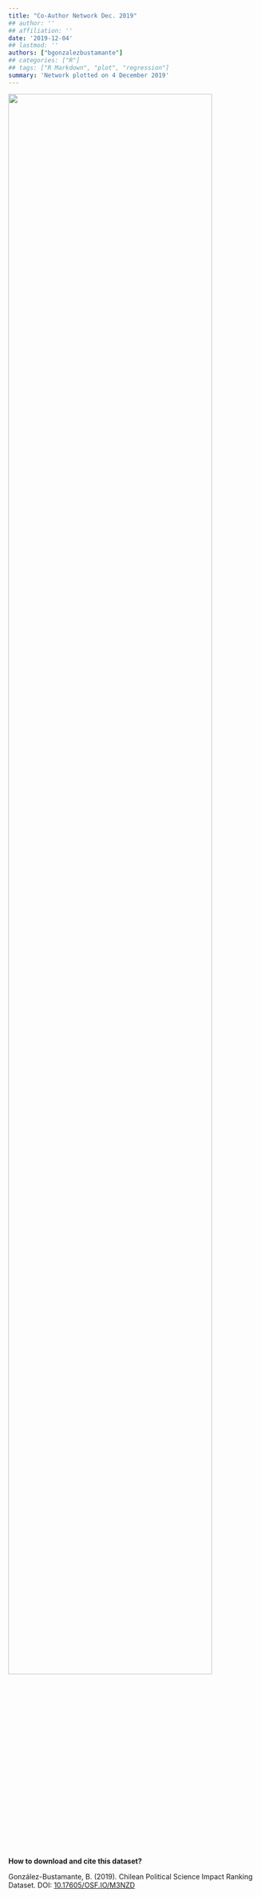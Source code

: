 ```yaml
---
title: "Co-Author Network Dec. 2019"
## author: ''
## affiliation: ''
date: '2019-12-04'
## lastmod: ''
authors: ["bgonzalezbustamante"]
## categories: ["R"]
## tags: ["R Markdown", "plot", "regression"]
summary: 'Network plotted on 4 December 2019'
---
```


![](Network-Dec-2019.png){ width=90% }

**How to download and cite this dataset?**

González-Bustamante, B. (2019). Chilean Political Science Impact Ranking Dataset. DOI: [10.17605/OSF.IO/M3NZD](http://doi.org/10.17605/OSF.IO/M3NZD)

